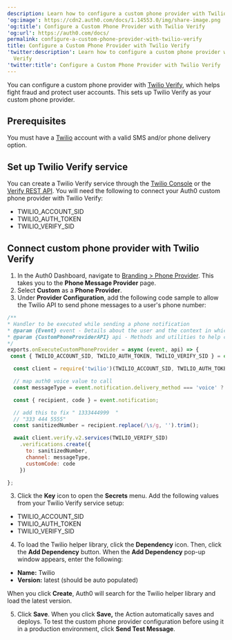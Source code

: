 ```yaml
---
description: Learn how to configure a custom phone provider with Twilio Verify
'og:image': https://cdn2.auth0.com/docs/1.14553.0/img/share-image.png
'og:title': Configure a Custom Phone Provider with Twilio Verify
'og:url': https://auth0.com/docs/
permalink: configure-a-custom-phone-provider-with-twilio-verify
title: Configure a Custom Phone Provider with Twilio Verify
'twitter:description': Learn how to configure a custom phone provider with Twilio
  Verify
'twitter:title': Configure a Custom Phone Provider with Twilio Verify
---
```

You can configure a custom phone provider with [Twilio Verify](https://www.twilio.com/docs/verify), which helps fight fraud and protect user accounts. This sets up Twilio Verify as your custom phone provider.

## Prerequisites

You must have a [Twilio](https://twilio.com/) account with a valid SMS and/or phone delivery option.

## Set up Twilio Verify service

You can create a Twilio Verify service through the [Twilio Console](https://www.twilio.com/console/verify/services) or the [Verify REST API](https://www.twilio.com/docs/verify/api/service#create-a-verification-service). You will need the following to connect your Auth0 custom phone provider with Twilio Verify:

* TWILIO_ACCOUNT_SID
* TWILIO_AUTH_TOKEN
* TWILIO_VERIFY_SID

## Connect custom phone provider with Twilio Verify

1. In the Auth0 Dashboard, navigate to [Branding > Phone Provider](https://manage.auth0.com/dashboard/#/phone/templates/phone/provider). This takes you to the **Phone Message Provider** page.
2. Select **Custom** as a **Phone Provider**.
3. Under **Provider Configuration**, add the following code sample to allow the Twilio API to send phone messages to a user's phone number:

```javascript lines expandable
/**
* Handler to be executed while sending a phone notification
* @param {Event} event - Details about the user and the context in which they are logging in.
* @param {CustomPhoneProviderAPI} api - Methods and utilities to help change the behavior of sending a phone notification.
*/
exports.onExecuteCustomPhoneProvider = async (event, api) => {
 const { TWILIO_ACCOUNT_SID, TWILIO_AUTH_TOKEN, TWILIO_VERIFY_SID } = event.secrets;

  const client = require('twilio')(TWILIO_ACCOUNT_SID, TWILIO_AUTH_TOKEN);

  // map auth0 voice value to call
  const messageType = event.notification.delivery_method === 'voice' ? 'call' : 'sms';

  const { recipient, code } = event.notification;

  // add this to fix " 1333444999  "
  // "333 444 5555"
  const sanitizedNumber = recipient.replace(/\s/g, '').trim();

  await client.verify.v2.services(TWILIO_VERIFY_SID)
    .verifications.create({
      to: sanitizedNumber,
      channel: messageType,
      customCode: code
    })

};
```






3. Click the **Key** icon to open the **Secrets** menu. Add the following values from your Twilio Verify service setup:

* TWILIO_ACCOUNT_SID
* TWILIO_AUTH_TOKEN
* TWILIO_VERIFY_SID

4. To load the Twilio helper library, click the **Dependency** icon. Then, click the **Add Dependency** button. When the **Add Dependency** pop-up window appears, enter the following:

* **Name:** Twilio
* **Version:** latest (should be auto populated)

When you click **Create**, Auth0 will search for the Twilio helper library and load the latest version.

5. Click **Save**. When you click **Save,** the Action automatically saves and deploys. To test the custom phone provider configuration before using it in a production environment, click **Send Test Message**.
